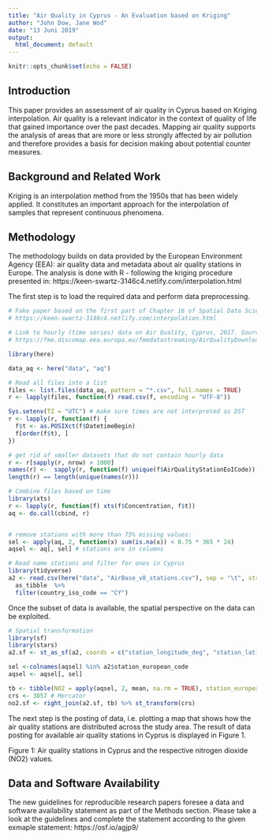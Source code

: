 ---
title: "Air Quality in Cyprus - An Evaluation based on Kriging"
author: "John Dow, Jane Wod"
date: "13 Juni 2019"
output:
  html_document: default
---

```{r setup, include=FALSE}
knitr::opts_chunk$set(echo = FALSE)
```

## Introduction

This paper provides an assessment of air quality in Cyprus based on Kriging interpolation. Air quality is a relevant indicator in the context of quality of life that gained importance over the past decades. Mapping air quality supports the analysis of areas that are more or less strongly affected by air pollution and therefore provides a basis for decision making about potential counter measures. 

## Background and Related Work
Kriging is an interpolation method from the 1950s that has been widely applied. It constitutes an important approach for the interpolation of samples that represent continuous phenomena. 

## Methodology

The methodology builds on data provided by the European Environment Agency (EEA): air quality data and metadata about air quality stations in Europe. The analysis is done with R - following the kriging procedure presented in: https://keen-swartz-3146c4.netlify.com/interpolation.html 

The first step is to load the required data and perform data preprocessing.

```{r data input, echo= TRUE}
# Fake paper based on the first part of Chapter 16 of Spatial Data Science book
# https://keen-swartz-3146c4.netlify.com/interpolation.html 

# Link to hourly (time series) data on Air Quality, Cyprus, 2017. Source: EEA
# https://fme.discomap.eea.europa.eu/fmedatastreaming/AirQualityDownload/AQData_Extract.fmw?CountryCode=CY&CityName=&Pollutant=8&Year_from=2017&Year_to=2017&Station=&Samplingpoint=&Source=E1a&Output=TEXT&UpdateDate=

library(here)

data_aq <- here("data", "aq")

# Read all files into a list
files <- list.files(data_aq, pattern = "*.csv", full.names = TRUE)
r <- lapply(files, function(f) read.csv(f, encoding = "UTF-8"))

Sys.setenv(TZ = "UTC") # make sure times are not interpreted as DST
r <- lapply(r, function(f) {
  f$t <- as.POSIXct(f$DatetimeBegin) 
  f[order(f$t), ] 
}) 

# get rid of smaller datasets that do not contain hourly data
r <- r[sapply(r, nrow) > 1000]
names(r) <-  sapply(r, function(f) unique(f$AirQualityStationEoICode))
length(r) == length(unique(names(r)))

# Combine files based on time
library(xts)
r <- lapply(r, function(f) xts(f$Concentration, f$t))
aq <- do.call(cbind, r)


# remove stations with more than 75% missing values:
sel <- apply(aq, 2, function(x) sum(is.na(x)) < 0.75 * 365 * 24)
aqsel <- aq[, sel] # stations are in columns

# Read name stations and filter for ones in Cyprus
library(tidyverse)
a2 <- read.csv(here("data", "AirBase_v8_stations.csv"), sep = "\t", stringsAsFactors = FALSE) %>% 
  as_tibble  %>% 
  filter(country_iso_code == "CY")


```

Once the subset of data is available, the spatial perspective on the data can be exploited. 

```{r spatial transformation, echo=FALSE}
# Spatial transformation  
library(sf)
library(stars)
a2.sf <- st_as_sf(a2, coords = c("station_longitude_deg", "station_latitude_deg"), crs = 4326)

sel <-colnames(aqsel) %in% a2$station_european_code
aqsel <- aqsel[, sel]

tb <- tibble(NO2 = apply(aqsel, 2, mean, na.rm = TRUE), station_european_code = colnames(aqsel))
crs <- 3857 # Mercator
no2.sf <- right_join(a2.sf, tb) %>% st_transform(crs)  
```

The next step is the posting of data, i.e. plotting a map that shows how the air quality stations are distributed across the study area. The result of data posting for available air quality stations in Cyprus is displayed in Figure 1.






Figure 1: Air quality stations in Cyprus and the respective nitrogen dioxide (NO2) values.

## Data and Software Availability
The new guidelines for reproducible research papers foresee a data and software availability statement as part of the Methods section. Please take a look at the  guidelines and complete the statement according to the given exmaple statement: https://osf.io/agjp9/

